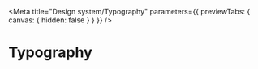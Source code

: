 
<Meta
  title="Design system/Typography"
  parameters={{ previewTabs: { canvas: { hidden: false } } }}
/>

# Typography

<DecoratorThemeProvider>
  <Typography />
</DecoratorThemeProvider>
